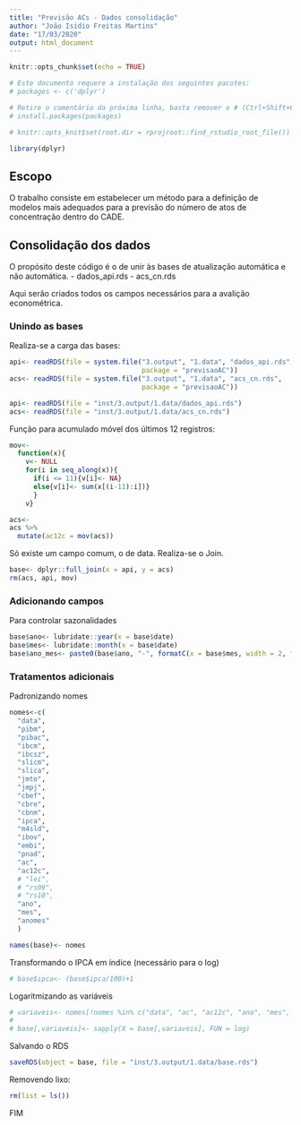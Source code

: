 ```yaml
---
title: "Previsão ACs - Dados consolidação"
author: "João Isidio Freitas Martins"
date: "17/03/2020"
output: html_document
---
```


```r
knitr::opts_chunk$set(echo = TRUE)

# Este documento requere a instalação dos seguintes pacotes:
# packages <- c('dplyr')

# Retire o comentário da próxima linha, basta remover o # (Ctrl+Shift+C), e execute o código.
# install.packages(packages)

# knitr::opts_knit$set(root.dir = rprojroot::find_rstudio_root_file())

library(dplyr)
```

## Escopo

O trabalho consiste em estabelecer um método para a definição de modelos mais adequados para a previsão do número de atos de concentração dentro do CADE.

## Consolidação dos dados

O propósito deste código é o de unir às bases de atualização automática e não automática.
  - dados_api.rds
  - acs_cn.rds

Aqui serão criados todos os campos necessários para a avalição econométrica.

### Unindo as bases

Realiza-se a carga das bases:

```r
api<- readRDS(file = system.file("3.output", "1.data", "dados_api.rds", 
                                 package = "previsaoAC"))
acs<- readRDS(file = system.file("3.output", "1.data", "acs_cn.rds", 
                                 package = "previsaoAC"))
```

```r
api<- readRDS(file = "inst/3.output/1.data/dados_api.rds")
acs<- readRDS(file = "inst/3.output/1.data/acs_cn.rds")
```

Função para acumulado móvel dos últimos 12 registros:
```r
mov<- 
  function(x){
    v<- NULL
    for(i in seq_along(x)){
      if(i <= 11){v[i]<- NA}
      else{v[i]<- sum(x[(i-11):i])}
      }
    v}

acs<-
acs %>%
  mutate(ac12c = mov(acs))
```

Só existe um campo comum, o de data. Realiza-se o Join.
```r
base<- dplyr::full_join(x = api, y = acs)
rm(acs, api, mov)
```

### Adicionando campos

Para controlar sazonalidades
```r
base$ano<- lubridate::year(x = base$date)
base$mes<- lubridate::month(x = base$date)
base$ano_mes<- paste0(base$ano, "-", formatC(x = base$mes, width = 2, flag = "0"))
```

### Tratamentos adicionais

Padronizando nomes
```r
nomes<-c(
  "data",
  "pibm",
  "pibac",
  "ibcm",
  "ibcsz",
  "slicm",
  "slica",
  "jmto",
  "jmpj",
  "cbef",
  "cbre",
  "cbnm",
  "ipca",
  "m4sld",
  "ibov",
  "embi",
  "pnad",
  "ac",
  "ac12c",
  # "lei",
  # "rs09",
  # "rs10",
  "ano",
  "mes",
  "anomes"
  )

names(base)<- nomes
```

Transformando o IPCA em índice (necessário para o log)
```r
# base$ipca<- (base$ipca/100)+1
```

Logaritmizando as variáveis
```r
# variaveis<- nomes[!nomes %in% c("data", "ac", "ac12c", "ano", "mes", "anomes")]
# 
# base[,variaveis]<- sapply(X = base[,variaveis], FUN = log)
```

Salvando o RDS
```r
saveRDS(object = base, file = "inst/3.output/1.data/base.rds")
```

Removendo lixo:
```r
rm(list = ls())
```

FIM
